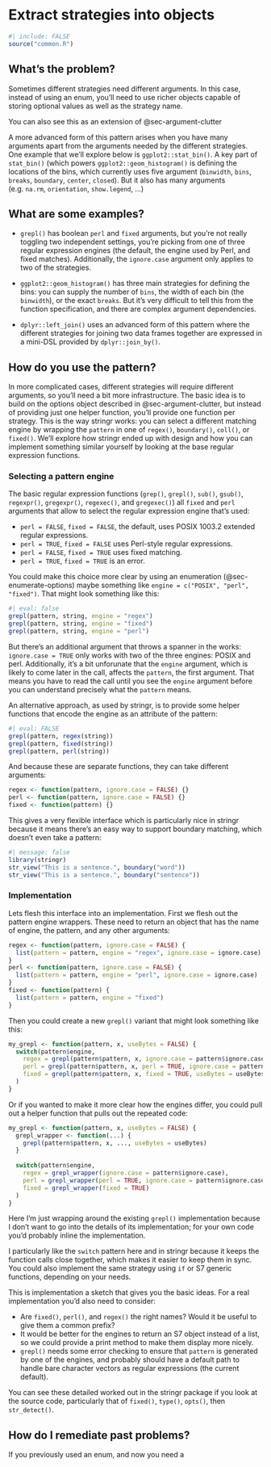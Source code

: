 # Extract strategies into objects {#sec-strategy-objects}

```r
#| include: FALSE
source("common.R")
```

## What's the problem?

Sometimes different strategies need different arguments.
In this case, instead of using an enum, you'll need to use richer objects capable of storing optional values as well as the strategy name.

You can also see this as an extension of @sec-argument-clutter

A more advanced form of this pattern arises when you have many arguments apart from the arguments needed by the different strategies.
One example that we'll explore below is `ggplot2::stat_bin()`.
A key part of `stat_bin()` (which powers `ggplot2::geom_histogram()` is defining the locations of the bins, which currently uses five argument (`binwidth`, `bins`, `breaks`, `boundary`, `center`, `closed`).
But it also has many arguments (e.g. `na.rm`, `orientation`, `show.legend`, \...)

## What are some examples?

-   `grepl()` has boolean `perl` and `fixed` arguments, but you're not really toggling two independent settings, you're picking from one of three regular expression engines (the default, the engine used by Perl, and fixed matches).
    Additionally, the `ignore.case` argument only applies to two of the strategies.

-   `ggplot2::geom_histogram()` has three main strategies for defining the bins: you can supply the number of `bins`, the width of each bin (the `binwidth`), or the exact `breaks`.
    But it's very difficult to tell this from the function specification, and there are complex argument dependencies.

-   `dplyr::left_join()` uses an advanced form of this pattern where the different strategies for joining two data frames together are expressed in a mini-DSL provided by `dplyr::join_by()`.

## How do you use the pattern?

In more complicated cases, different strategies will require different arguments, so you'll need a bit more infrastructure.
The basic idea is to build on the options object described in @sec-argument-clutter, but instead of providing just one helper function, you'll provide one function per strategy.
This is the way stringr works: you can select a different matching engine by wrapping the `pattern` in one of `regex()`, `boundary()`, `coll()`, or `fixed()`.
We'll explore how stringr ended up with design and how you can implement something similar yourself by looking at the base regular expression functions.

### Selecting a pattern engine {#strategy-objects-strategy-objects-strategy-objects-strategy-objects-strategy-objects-strategy-objects-strategy-objects-strategy-objects-strategy-objects-strategy-objects-strategy-objects-strategy-objects-strategy-objects-strategy-objects-strategy-objects-strategy-objects-sec-pattern-engine}

The basic regular expression functions (`grep()`, `grepl()`, `sub()`, `gsub()`, `regexpr()`, `gregexpr()`, `regexec()`, and `gregexec()`) all `fixed` and `perl` arguments that allow to select the regular expression engine that's used:

-   `perl = FALSE`, `fixed = FALSE`, the default, uses POSIX 1003.2 extended regular expressions.
-   `perl = TRUE`, `fixed = FALSE` uses Perl-style regular expressions.
-   `perl = FALSE`, `fixed = TRUE` uses fixed matching.
-   `perl = TRUE`, `fixed = TRUE` is an error.

You could make this choice more clear by using an enumeration (@sec-enumerate-options) maybe something like `engine = c("POSIX", "perl", "fixed")`.
That might look something like this:

```r
#| eval: false
grepl(pattern, string, engine = "regex")
grepl(pattern, string, engine = "fixed")
grepl(pattern, string, engine = "perl")
```

But there's an additional argument that throws a spanner in the works: `ignore.case = TRUE` only works with two of the three engines: POSIX and perl.
Additionally, it's a bit unforunate that the `engine` argument, which is likely to come later in the call, affects the `pattern`, the first argument.
That means you have to read the call until you see the `engine` argument before you can understand precisely what the `pattern` means.

An alternative approach, as used by stringr, is to provide some helper functions that encode the engine as an attribute of the pattern:

```r
#| eval: FALSE
grepl(pattern, regex(string))
grepl(pattern, fixed(string))
grepl(pattern, perl(string))
```

And because these are separate functions, they can take different arguments:

```r
regex <- function(pattern, ignore.case = FALSE) {}
perl <- function(pattern, ignore.case = FALSE) {}
fixed <- function(pattern) {}
```

This gives a very flexible interface which is particularly nice in stringr because it means there's an easy way to support boundary matching, which doesn't even take a pattern:

```r
#| message: false
library(stringr)
str_view("This is a sentence.", boundary("word"))
str_view("This is a sentence.", boundary("sentence"))
```

### Implementation

Lets flesh this interface into an implementation.
First we flesh out the pattern engine wrappers.
These need to return an object that has the name of engine, the pattern, and any other arguments:

```r
regex <- function(pattern, ignore.case = FALSE) {
  list(pattern = pattern, engine = "regex", ignore.case = ignore.case)
}
perl <- function(pattern, ignore.case = FALSE) {
  list(pattern = pattern, engine = "perl", ignore.case = ignore.case)
}
fixed <- function(pattern) {
  list(pattern = pattern, engine = "fixed")
}
```

Then you could create a new `grepl()` variant that might look something like this:

```r
my_grepl <- function(pattern, x, useBytes = FALSE) {
  switch(pattern$engine, 
    regex = grepl(pattern$pattern, x, ignore.case = pattern$ignore.case, useBytes = useBytes),
    perl = grepl(pattern$pattern, x, perl = TRUE, ignore.case = pattern$ignore.case, useBytes = useBytes),
    fixed = grepl(pattern$pattern, x, fixed = TRUE, useBytes = useBytes)
  )
}
```

Or if you wanted to make it more clear how the engines differ, you could pull out a helper function that pulls out the repeated code:

```r
my_grepl <- function(pattern, x, useBytes = FALSE) {
  grepl_wrapper <- function(...) {
    grepl(pattern$pattern, x, ..., useBytes = useBytes)
  }
  
  switch(pattern$engine, 
    regex = grepl_wrapper(ignore.case = pattern$ignore.case),
    perl = grepl_wrapper(perl = TRUE, ignore.case = pattern$ignore.case),
    fixed = grepl_wrapper(fixed = TRUE)
  )
}
```

Here I'm just wrapping around the existing `grepl()` implementation because I don't want to go into the details of its implementation; for your own code you'd probably inline the implementation.

I particularly like the `switch` pattern here and in stringr because it keeps the function calls close together, which makes it easier to keep them in sync.
You could also implement the same strategy using `if` or S7 generic functions, depending on your needs.

This is implementation a sketch that gives you the basic ideas.
For a real implementation you'd also need to consider:

-   Are `fixed()`, `perl()`, and `regex()` the right names? Would it be useful to give them a common prefix?
-   It would be better for the engines to return an S7 object instead of a list, so we could provide a print method to make them display more nicely.
-   `grepl()` needs some error checking to ensure that `pattern` is generated by one of the engines, and probably should have a default path to handle bare character vectors as regular expressions (the current default).

You can see these detailed worked out in the stringr package if you look at the source code, particularly that of `fixed()`, `type()`, `opts()`, then `str_detect()`.

## How do I remediate past problems?

If you previously used an enum, and now you need a
